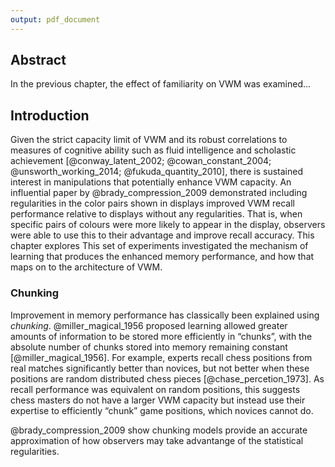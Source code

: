 ```yaml
---
output: pdf_document
---
```


## Abstract

In the previous chapter, the effect of familiarity on VWM was examined...

## Introduction

Given the strict capacity limit of VWM and its robust correlations to measures of cognitive ability such as fluid intelligence and scholastic achievement [@conway_latent_2002; @cowan_constant_2004; @unsworth_working_2014; @fukuda_quantity_2010], there is sustained interest in manipulations that potentially enhance VWM capacity. An influential paper by @brady_compression_2009 demonstrated including regularities in the color pairs shown in displays improved VWM recall performance relative to displays without any regularities. That is, when specific pairs of colours were more likely to appear in the display, observers were able to use this to their advantage and improve recall accuracy. This chapter explores This set of experiments investigated the mechanism of learning that produces the enhanced memory performance, and how that maps on to the architecture of VWM.

### Chunking

Improvement in memory performance has classically been explained using *chunking*. @miller_magical_1956 proposed learning allowed greater amounts of information to be stored more efficiently in "chunks", with the absolute number of chunks stored into memory remaining constant [@miller_magical_1956]. For example, experts recall chess positions from real matches significantly better than novices, but not better when these positions are random distributed chess pieces [@chase_percetion_1973]. As recall performance was equivalent on random positions, this suggests chess masters do not have a larger VWM capacity but instead use their expertise to efficiently "chunk" game positions, which novices cannot do.

@brady_compression_2009 show chunking models provide an accurate approximation of how observers may take advantange of the statistical regularities. 

